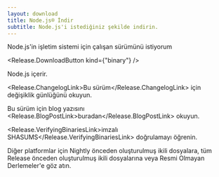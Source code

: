 ```yaml
---
layout: download
title: Node.js® İndir
subtitle: Node.js'i istediğiniz şekilde indirin.
---
```


<section>
Node.js'in <Release.OperatingSystemDropdown /> işletim sistemi için <Release.BitnessDropdown /> çalışan <Release.VersionDropdown /> sürümünü istiyorum

<Release.DownloadButton kind={"binary"} />
</section>

<section>
Node.js <Release.NpmLink /> içerir.

<Release.ChangelogLink>Bu sürüm</Release.ChangelogLink> için değişiklik günlüğünü okuyun.

Bu sürüm için blog yazısını <Release.BlogPostLink>buradan</Release.BlogPostLink> okuyun.

<Release.VerifyingBinariesLink>imzalı SHASUMS</Release.VerifyingBinariesLink> doğrulamayı öğrenin.

Diğer platformlar için <LinkWithArrow href="https://nodejs.org/download/nightly/">Nightly</LinkWithArrow> önceden oluşturulmuş ikili dosyalara, tüm <LinkWithArrow href="https://nodejs.org/download/release/">Release</LinkWithArrow> önceden oluşturulmuş ikili dosyalarına veya <LinkWithArrow href="https://unofficial-builds.nodejs.org/download/">Resmi Olmayan Derlemeler</LinkWithArrow>'e göz atın.
</section>
